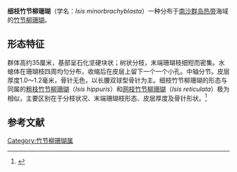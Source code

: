 {{Speciesbox
| name =细枝竹节柳珊瑚
| image =
| image_caption =
| status = 
| status_system = IUCN3.1
| status_ref = 
| genus = Isis
| species = minorbrachyblasta
| authority = (Zou, Huang & Wang, 1991)
| synonymes =
| range_map = 
| range_map_caption =
}}
'''细枝竹节柳珊瑚'''（学名：''Isis minorbrachyblasta''）一种分布于[[南沙群岛|南沙群岛]][[热带|热带]]海域的[[竹节柳珊瑚属|竹节柳珊瑚]]。
==形态特征==
群体高约35厘米，基部呈石化坚硬块状；树状分枝，末端珊瑚枝细短而密集。水螅体在珊瑚枝四周均匀分布，收缩后在皮层上留下一个一个小孔。中轴分节。皮层厚度1.0～1.2毫米，骨针无色，以长腰双球型骨针为主。细枝竹节柳珊瑚的形态与同属的[[粗枝竹节柳珊瑚|粗枝竹节柳珊瑚]]（''Isis hippuris''）和[[网枝竹节柳珊瑚|网枝竹节柳珊瑚]]（''Isis reticulata ''）极为相似，主要区别在于分枝状况、末端珊瑚枝形态、皮层厚度及骨针形状。<ref>{{cite journal |author1=邹仁林 |author2=黄宝潮 |author3=王祥珍 |title=中国柳珊瑚的研究——Ⅰ.竹节柳珊瑚属Isis及其一新种 |journal=《海洋学报》中文版 |date=1990 |volume=12 |issue=1 |doi=|url=https://www.ixueshu.com/document/4eb12ee3a8f9232f4430db12c4ae308e318947a18e7f9386.html |accessdate=2021-03-15}}</ref>


==参考文献==
{{reflist}}
[[Category:竹节柳珊瑚属|Category:竹节柳珊瑚属]]